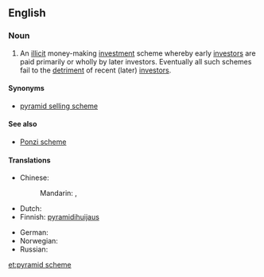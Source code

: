 ==English==
{{wikipedia}}

===Noun===
{{en-noun|head=[[pyramid]] [[scheme]]}}

# An [[illicit]] money-making [[investment]] scheme whereby early [[investors]] are paid primarily or wholly by later investors.  Eventually all such schemes fail to the [[detriment]] of recent (later) [[investors]].

====Synonyms====
* [[pyramid selling scheme]]

====See also====
* [[Ponzi scheme]]

====Translations====
{{trans-top|illicit money-making scheme}}
* Chinese:
*: Mandarin: {{t|cmn|層壓式推銷|sc=Hani}}, {{t|cmn|层压式推销|tr=céngyāshì tuīxiāo|sc=Hani}}
* Dutch: {{t-|nl|pyramidesysteem|n}}
* Finnish: [[pyramidihuijaus]]
{{trans-mid}}
* German: {{t+|de|Schneeballsystem|n}}
* Norwegian: {{t-|no|pyramidespill|n}}
* Russian: {{t+|ru|финансовая пирамида|sc=Cyrl}}
{{trans-bottom}}

[[et:pyramid scheme]]